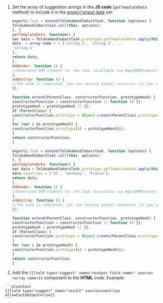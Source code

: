 1. Set the array of suggestion strings in the **JS code** (`getTemplateData` method) to include it in the [project's](/docs/glossary#project)[input data](/docs/glossary#input-output-data) set:

    <Cut title="Example 1">

    ```javascript
    exports.Task = extend(TolokaHandlebarsTask, function (options) {
    TolokaHandlebarsTask.call(this, options);
    }, {
    getTemplateData: function() {
    var data = TolokaHandlebarsTask.prototype.getTemplateData.apply(this, arguments);
    data. < array name > = ['string 1', 'string 2', ...
    'string n'
    ];
    return data;
    },
    OnRender: function () {
    //Generated DOM element for the task (available via #getDOMElement())
    },
    onDestroy: function () {
    //The task is completed, you can release global resources (if you used them) }
    });

    function extend(ParentClass, constructorFunction, prototypeHash) {
    constructorFunction = constructorFunction || function () {};
    prototypeHash = prototypeHash || {};
    if (ParentClass) {
    constructorFunction.prototype = Object.create(ParentClass.prototype);
    }
    for (var i in prototypeHash) {
    constructorFunction.prototype[i] = prototypeHash[i];
    }
    return constructorFunction;
    }
    ```

    </Cut>

    <Cut title="Example 2">

    ```javascript
    exports.Task = extend(TolokaHandlebarsTask, function (options) {
    TolokaHandlebarsTask.call(this, options);
    }, {
    getTemplateData: function() {
    var data = TolokaHandlebarsTask.prototype.getTemplateData.apply(this, arguments);
    data.countries = ['US', 'Germany', 'France'];
    return data;
    },
    OnRender: function () {
    //Generated DOM element for the task (available via #getDOMElement())
    },
    onDestroy: function () {
    //The task is completed, you can release global resources (if you used them) }
    });

    function extend(ParentClass, constructorFunction, prototypeHash) {
    constructorFunction = constructorFunction || function () {};
    prototypeHash = prototypeHash || {};
    if (ParentClass) {
    constructorFunction.prototype = Object.create(ParentClass.prototype);
    }
    for (var i in prototypeHash) {
    constructorFunction.prototype[i] = prototypeHash[i];
    }
    return constructorFunction;
    }
    ```

    </Cut>

  1. Add the `{{field type="suggest" name="<output field name>" source=<array name>}}` component to the **HTML** code. Example:

    ```plaintext
    {{field type="suggest" name="result" source=countries allowCustomInput=true}}
    ```
